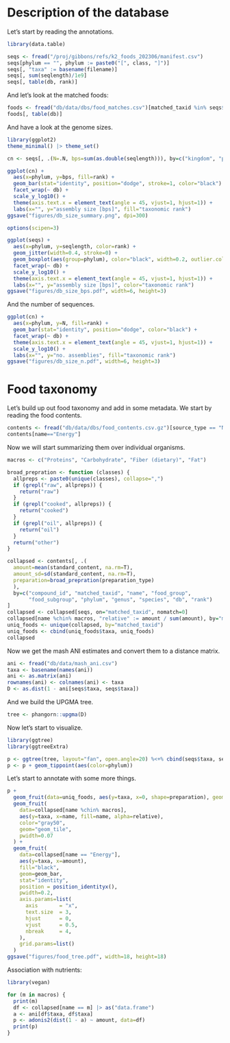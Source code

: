 # Description of the database

Let's start by reading the annotations.

```r
library(data.table)

seqs <- fread("/proj/gibbons/refs/k2_foods_202306/manifest.csv")
seqs[phylum == "", phylum := paste0("[", class, "]")]
seqs[, "taxa" := basename(filename)]
seqs[, sum(seqlength)/1e9]
seqs[, table(db, rank)]
```

And let's look at the matched foods:

```r
foods <- fread("db/data/dbs/food_matches.csv")[matched_taxid %in% seqs$matched_taxid]
foods[, table(db)]
```

And have a look at the genome sizes.

```r
library(ggplot2)
theme_minimal() |> theme_set()

cn <- seqs[, .(N=.N, bps=sum(as.double(seqlength))), by=c("kingdom", "phylum", "db", "rank")]

ggplot(cn) +
  aes(x=phylum, y=bps, fill=rank) + 
  geom_bar(stat="identity", position="dodge", stroke=1, color="black") +
  facet_wrap(~ db) +
  scale_y_log10() +
  theme(axis.text.x = element_text(angle = 45, vjust=1, hjust=1)) +
  labs(x="", y="assembly size [bps]", fill="taxonomic rank")
ggsave("figures/db_size_summary.png", dpi=300)
```

```r
options(scipen=3)

ggplot(seqs) +
  aes(x=phylum, y=seqlength, color=rank) + 
  geom_jitter(width=0.4, stroke=0) +
  geom_boxplot(aes(group=phylum), color="black", width=0.2, outlier.color=NA) +
  facet_wrap(~ db) +
  scale_y_log10() +
  theme(axis.text.x = element_text(angle = 45, vjust=1, hjust=1)) +
  labs(x="", y="assembly size [bps]", color="taxonomic rank")
ggsave("figures/db_size_bps.pdf", width=6, height=3)
```

And the number of sequences.

```r
ggplot(cn) +
  aes(x=phylum, y=N, fill=rank) + 
  geom_bar(stat="identity", position="dodge", color="black") +
  facet_wrap(~ db) +
  theme(axis.text.x = element_text(angle = 45, vjust=1, hjust=1)) +
  scale_y_log10() +
  labs(x="", y="no. assemblies", fill="taxonomic rank")
ggsave("figures/db_size_n.pdf", width=6, height=3)
```

# Food taxonomy

Let's build up out food taxonomy and add in some metadata. We start by reading the food contents.

```r
contents <- fread("db/data/dbs/food_contents.csv.gz")[source_type == "Nutrient"]
contents[name=="Energy"]
```

Now we will start summarizing them over individual organisms.

```r
macros <- c("Proteins", "Carbohydrate", "Fiber (dietary)", "Fat") 

broad_prepration <- function (classes) {
  allpreps <- paste0(unique(classes), collapse=",")
  if (grepl("raw", allpreps)) {
    return("raw")
  }
  if (grepl("cooked", allpreps)) {
    return("cooked")
  }
  if (grepl("oil", allpreps)) {
    return("oil")
  }
  return("other")
}

collapsed <- contents[, .(
  amount=mean(standard_content, na.rm=T), 
  amount_sd=sd(standard_content, na.rm=T),
  preparation=broad_prepration(preparation_type)
  ), 
  by=c("compound_id", "matched_taxid", "name", "food_group", 
       "food_subgroup", "phylum", "genus", "species", "db", "rank")
]
collapsed <- collapsed[seqs, on="matched_taxid", nomatch=0]
collapsed[name %chin% macros, "relative" := amount / sum(amount), by="matched_taxid"]
uniq_foods <- unique(collapsed, by="matched_taxid")
uniq_foods <- cbind(uniq_foods$taxa, uniq_foods)
collapsed
```

Now we get the mash ANI estimates and convert them to a distance matrix.

```r
ani <- fread("db/data/mash_ani.csv")
taxa <- basename(names(ani))
ani <- as.matrix(ani)
rownames(ani) <- colnames(ani) <- taxa
D <- as.dist(1 - ani[seqs$taxa, seqs$taxa])
```

And we build the UPGMA tree.

```r
tree <- phangorn::upgma(D)
```

Now let's start to visualize.

```r
library(ggtree)
library(ggtreeExtra)

p <- ggtree(tree, layout="fan", open.angle=20) %<+% cbind(seqs$taxa, seqs) |> rotate_tree(90)
p <- p + geom_tippoint(aes(color=phylum))
```

Let's start to annotate with some more things.

```r
p + 
  geom_fruit(data=uniq_foods, aes(y=taxa, x=0, shape=preparation), geom="geom_point", size=1.1) +
  geom_fruit(
    data=collapsed[name %chin% macros], 
    aes(y=taxa, x=name, fill=name, alpha=relative),
    color="gray50",
    geom="geom_tile",
    pwidth=0.07
  ) +
  geom_fruit(
    data=collapsed[name == "Energy"],
    aes(y=taxa, x=amount),
    fill="black",
    geom=geom_bar,
    stat="identity",
    position = position_identityx(),
    pwidth=0.2,
    axis.params=list(
      axis       = "x",
      text.size  = 3,
      hjust      = 0,
      vjust      = 0.5,
      nbreak     = 4,
    ),
    grid.params=list()
  )
ggsave("figures/food_tree.pdf", width=18, height=18)
```

Association with nutrients:

```r
library(vegan)

for (m in macros) {
  print(m)
  df <- collapsed[name == m] |> as("data.frame")
  a <- ani[df$taxa, df$taxa]
  p <- adonis2(dist(1 - a) ~ amount, data=df)
  print(p)
}
```